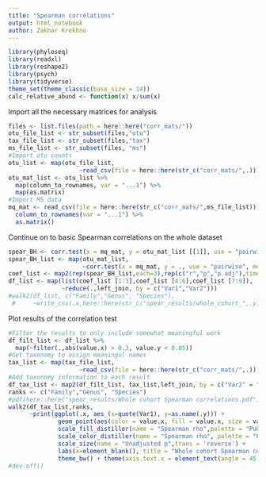 ```yaml
---
title: "Spearman correlations"
output: html_notebook
author: Zakhar Krekhno
---
```


```r
library(phyloseq)
library(readxl)
library(reshape2)
library(psych)
library(tidyverse)
theme_set(theme_classic(base_size = 14))
calc_relative_abund <- function(x) x/sum(x)
```

Import all the necessary matrices for analysis
```r
files <- list.files(path = here::here("corr_mats/"))
otu_file_list <- str_subset(files,"otu")
tax_file_list <- str_subset(files,"tax")
ms_file_list <- str_subset(files, "ms")
#Import otu counts
otu_list <- map(otu_file_list, 
                    ~read_csv(file = here::here(str_c("corr_mats/",.))))
otu_mat_list <- otu_list %>% 
  map(column_to_rownames, var = "...1") %>% 
  map(as.matrix)
#Import MS data
mq_mat <- read_csv(file = here::here(str_c("corr_mats/",ms_file_list))) %>% 
  column_to_rownames(var = "...1") %>% 
  as.matrix()
```
Continue on to basic Spearman correlations on the whole dataset

```r
spear_BH <- corr.test(x = mq_mat, y = otu_mat_list [[1]], use = "pairwise", method="spearman", adjust="BH", ci=FALSE)
spear_BH_list <- map(otu_mat_list,
                     ~corr.test(x = mq_mat, y = ., use = "pairwise", method="spearman", adjust="BH", ci=FALSE))
coef_list <- map2(rep(spear_BH_list,each=3),rep(c("r","p","p.adj"),times = 3), ~melt(.x [.y]))
df_list <- map(list(coef_list [1:3],coef_list [4:6],coef_list [7:9]),
               ~reduce(.,left_join, by = c("Var1","Var2")))
#walk2(df_list, c("Family","Genus", "Species"),
 #     ~write_csv(.x,here::here(str_c("spear_results/whole_cohort_",.y,"_cor.csv"))))
```

Plot results of the correlation test
```r
#Filter the results to only include somewhat meaningful work
df_filt_list <- df_list %>% 
  map(~filter(.,abs(value.x) > 0.3, value.y < 0.05))
#Get taxonomy to assign meaningul names
tax_list <- map(tax_file_list, 
                    ~read_csv(file = here::here(str_c("corr_mats/",.))))
#Add taxonomy information to each result
df_tax_list <- map2(df_filt_list, tax_list,left_join, by = c("Var2" = "...1"))
ranks <- c("Family","Genus", "Species")
#pdf(here::here("spear_results/Whole cohort Spearman correlations.pdf"), height = 12, width = 15)
walk2(df_tax_list,ranks,
      ~print(ggplot(.x, aes_(x=quote(Var1), y=as.name(.y))) +
              geom_point(aes(color = value.x, fill = value.x, size = value.y), alpha = 0.6, shape = 21) +
              scale_fill_distiller(name = "Spearman rho",palette = "PuOr") +
              scale_color_distiller(name = "Spearman rho", palette = "PuOr") +
              scale_size(name = "Unadjusted p",trans = 'reverse') +
              labs(x=element_blank(), title = "Whole cohort Spearman correlations") +
              theme_bw() + theme(axis.text.x = element_text(angle = 45, hjust = 0.9))))
#dev.off()
```



